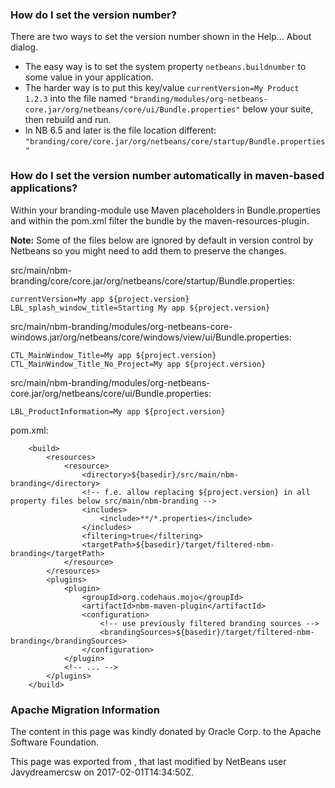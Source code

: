 <!--

    Licensed to the Apache Software Foundation (ASF) under one
    or more contributor license agreements.  See the NOTICE file
    distributed with this work for additional information
    regarding copyright ownership.  The ASF licenses this file
    to you under the Apache License, Version 2.0 (the
    "License"); you may not use this file except in compliance
    with the License.  You may obtain a copy of the License at

      http://www.apache.org/licenses/LICENSE-2.0

    Unless required by applicable law or agreed to in writing,
    software distributed under the License is distributed on an
    "AS IS" BASIS, WITHOUT WARRANTIES OR CONDITIONS OF ANY
    KIND, either express or implied.  See the License for the
    specific language governing permissions and limitations
    under the License.

-->

===How do I set the version number?===

There are two ways to set the version number shown in the Help... About dialog.

* The easy way is to set the system property <tt>netbeans.buildnumber</tt> to some value in your application.  
* The harder way is to put this key/value <tt>currentVersion=My Product 1.2.3</tt> into the file named <tt>"branding/modules/org-netbeans-core.jar/org/netbeans/core/ui/Bundle.properties"</tt> below your suite, then rebuild and run.
* In NB 6.5 and later is the file location different: <tt>"branding/core/core.jar/org/netbeans/core/startup/Bundle.properties"</tt>


===How do I set the version number automatically in maven-based applications?===

Within your branding-module use Maven placeholders in Bundle.properties and  within the pom.xml filter the bundle by the maven-resources-plugin.

'''Note:''' Some of the files below are ignored by default in version control by Netbeans so you might need to add them to preserve the changes.

src/main/nbm-branding/core/core.jar/org/netbeans/core/startup/Bundle.properties:
<pre>
currentVersion=My app ${project.version}
LBL_splash_window_title=Starting My app ${project.version}
</pre>

src/main/nbm-branding/modules/org-netbeans-core-windows.jar/org/netbeans/core/windows/view/ui/Bundle.properties:
<pre>
CTL_MainWindow_Title=My app ${project.version}
CTL_MainWindow_Title_No_Project=My app ${project.version}
</pre>

src/main/nbm-branding/modules/org-netbeans-core.jar/org/netbeans/core/ui/Bundle.properties:
<pre>
LBL_ProductInformation=My app ${project.version}
</pre>


pom.xml:
<pre>
    <build>
        <resources>
            <resource>
                <directory>${basedir}/src/main/nbm-branding</directory>
                <!-- f.e. allow replacing ${project.version} in all property files below src/main/nbm-branding -->
                <includes>
                    <include>**/*.properties</include>
                </includes>
                <filtering>true</filtering>
                <targetPath>${basedir}/target/filtered-nbm-branding</targetPath>
            </resource>
        </resources>
        <plugins>
            <plugin>
                <groupId>org.codehaus.mojo</groupId>
                <artifactId>nbm-maven-plugin</artifactId>
                <configuration>
                    <!-- use previously filtered branding sources -->
                    <brandingSources>${basedir}/target/filtered-nbm-branding</brandingSources>
                </configuration>
            </plugin>
            <!-- ... -->
        </plugins>
    </build>
</pre>

===Apache Migration Information===

The content in this page was kindly donated by Oracle Corp. to the
Apache Software Foundation.

This page was exported from , 
that last modified by NetBeans user Javydreamercsw 
on 2017-02-01T14:34:50Z.

